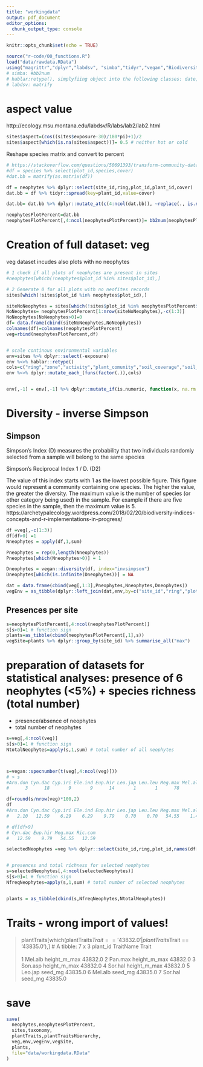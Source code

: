 ```yaml
---
title: "workingdata"
output: pdf_document
editor_options: 
  chunk_output_type: console
---
```


```r
knitr::opts_chunk$set(echo = TRUE)
```

```r
source("r-code/00_functions.R")
load("data/rawdata.RData")
using("magrittr","dplyr","labdsv", "simba","tidyr","vegan","BiodiversityR","hablar","caret","fuzzySim") 
# simba: #bb2num
# hablar:retype(), simplyfiing object into the following classes: date, numeric and character
# labdsv: matrify
```



# aspect value
http://ecology.msu.montana.edu/labdsv/R/labs/lab2/lab2.html

```r
sites$aspect=(cos((sites$exposure-30)/180*pi)+1)/2
sites$aspect[which(is.na(sites$aspect))]= 0.5 # neither hot or cold
```


Reshape species matrix and convert to percent

```r
# https://stackoverflow.com/questions/50691393/transform-community-data-into-wide-format-for-vegan-package
#df = species %>% select(plot_id,species,cover)
#dat.bb = matrify(as.matrix(df))

df = neophytes %>% dplyr::select(site_id,ring,plot_id,plant_id,cover)
dat.bb = df %>% tidyr::spread(key=plant_id,value=cover)

dat.bb= dat.bb %>% dplyr::mutate_at(c(4:ncol(dat.bb)), ~replace(., is.na(.), 0)) # NO factors before!

neophytesPlotPercent=dat.bb
neophytesPlotPercent[,4:ncol(neophytesPlotPercent)]= bb2num(neophytesPlotPercent[,4:ncol(neophytesPlotPercent)], from = c("*", "1", "2", "3", "4", "5"), to = c(0.5, 2.5, 15, 37.5, 62.5, 87.5))
```


# Creation of full dataset: veg
veg dataset incudes also plots with no neophytes
```r
# 1 check if all plots of neophytes are present in sites
#neophytes[which(!neophytes$plot_id %in% sites$plot_id),]

# 2 Generate 0 for all plots with no neofites records
sites[which(!sites$plot_id %in% neophytes$plot_id),]

siteNoNeophytes = sites[which(!sites$plot_id %in% neophytesPlotPercent$plot_id),1:3]
NoNeophytes= neophytesPlotPercent[1:nrow(siteNoNeophytes),-c(1:3)]
NoNeophytes[NoNeophytes>0]=0
df= data.frame(cbind(siteNoNeophytes,NoNeophytes))
colnames(df)=colnames(neophytesPlotPercent)
veg=rbind(neophytesPlotPercent,df)


# scale continous environmental variables
env=sites %>% dplyr::select(-exposure)
env %<>% hablar::retype() 
cols=c("ring","zone","activity","plant_comunity","soil_coverage","soil_type","foliage","humus","cement","leak","waste","treeAbund","shrubAbund","herbAbund")
env %<>% dplyr::mutate_each_(funs(factor(.)),cols)


env[,-1] = env[,-1] %>% dplyr::mutate_if(is.numeric, function(x, na.rm = FALSE) as.numeric(scale(x)))
```


# Diversity - inverse Simpson
## Simpson 
Simpson’s Index (D) measures the probability that two individuals randomly selected from a sample will belong to the same species

Simpson’s Reciprocal Index 1 / D. (D2)

The value of this index starts with 1 as the lowest possible figure. This figure would represent a community containing one species. The higher the value, the greater the diversity. The maximum value is the number of species (or other category being used) in the sample. For example if there are five species in the sample, then the maximum value is 5.
https://archetypalecology.wordpress.com/2018/02/20/biodiversity-indices-concepts-and-r-implementations-in-progress/

```r
df =veg[,-c(1:3)]
df[df>0] =1
Nneophytes = apply(df,1,sum)

Pneophytes = rep(0,length(Nneophytes))
Pneophytes[which(Nneophytes>0)] = 1

Dneophytes = vegan::diversity(df, index="invsimpson")
Dneophytes[which(is.infinite(Dneophytes))] = NA

dat = data.frame(cbind(veg[,1:3],Pneophytes,Nneophytes,Dneophytes))
vegEnv = as_tibble(dplyr::left_join(dat,env,by=c("site_id","ring","plot_id")))
```



## Presences per site
```r
s=neophytesPlotPercent[,4:ncol(neophytesPlotPercent)]
s[s>0]=1 # function sign
plants=as_tibble(cbind(neophytesPlotPercent[,1],s))
vegSite=plants %>% dplyr::group_by(site_id) %>% summarise_all("max")
```




# preparation of datasets for statistical analyses: presence of 6 neophytes (<5%) + species richness (total number)
- presence/absence of neophytes
- total number of neophytes




```r
s=veg[,4:ncol(veg)]
s[s>0]=1 # function sign
NtotalNeophytes=apply(s,1,sum) # total number of all neophytes



s=vegan::specnumber(t(veg[,4:ncol(veg)]))
# > s
#Aru.don Cyn.dac Cyp.iri Ele.ind Eup.hir Leo.jap Leu.leu Meg.max Mel.alb Psi.gua Ric.com Son.asp Sor.hal 
#      3      18       9       9      14       1       1      78       2       1      18       2       3

df=round(s/nrow(veg)*100,2)
df
#Aru.don Cyn.dac Cyp.iri Ele.ind Eup.hir Leo.jap Leu.leu Meg.max Mel.alb Psi.gua Ric.com Son.asp Sor.hal 
#   2.10   12.59    6.29    6.29    9.79    0.70    0.70   54.55    1.40    0.70   12.59    1.40    2.10

# df[df>9]
# Cyn.dac Eup.hir Meg.max Ric.com 
#   12.59    9.79   54.55   12.59

selectedNeophytes =veg %>% dplyr::select(site_id,ring,plot_id,names(df[df>9]))


# presences and total richness for selected neophytes
s=selectedNeophytes[,4:ncol(selectedNeophytes)]
s[s>0]=1 # function sign
NfreqNeophytes=apply(s,1,sum) # total number of selected neophytes


plants = as_tibble(cbind(s,NfreqNeophytes,NtotalNeophytes))
```

# Traits - wrong import of values!
> plantTraits[which(plantTraits$Trait == '43832.0' | plantTraits$Trait == '43835.0'),]
# A tibble: 7 x 3
  plant_id TraitName    Trait  
  <chr>    <chr>        <chr>  
1 Mel.alb  height_m_max 43832.0
2 Pan.max  height_m_max 43832.0
3 Son.asp  height_m_max 43832.0
4 Sor.hal  height_m_max 43832.0
5 Leo.jap  seed_mg      43835.0
6 Mel.alb  seed_mg      43835.0
7 Sor.hal  seed_mg      43835.0




# save
```r
save(
  neophytes,neophytesPlotPercent,
  sites,taxonomy,
  plantTraits,plantTraitsHierarchy,
  veg,env,vegEnv,vegSite,
  plants,
  file="data/workingdata.RData"
)
```

